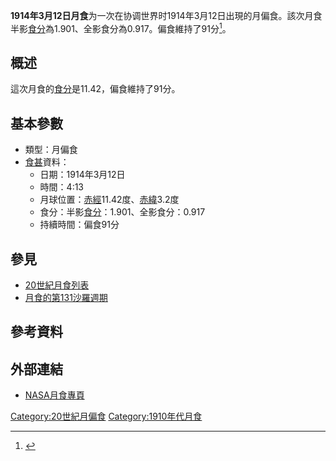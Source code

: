 {{vfd|沒有足夠的可靠資料來源能夠讓這個條目符合[[Wikipedia:關注度|Wikipedia:關注度]]中的標準|date=2022/06/08}}
{{Notability|time=2022-05-09T07:45:16+00:00}}
{{Infobox lunar eclipse
| date        = 1914年3月12日
| time        = 4:13
| nature     = 月偏食
| saros       = 131
| gamma           = -0.525
| magnitude      = 半影食分：1.901<br/>全影食分：0.917
| par_duration   = 91分
| tot_duration    = 
| chart               = Lunar eclipse chart close-1914Mar12.png
}}
'''1914年3月12日月食'''为一次在协调世界时1914年3月12日出現的月偏食。該次月食半影[[食分|食分]]為1.901、全影食分為0.917。偏食維持了91分<ref name="nasa_catalog_list">{{cite web|url=http://eclipse.gsfc.nasa.gov/LEcat/LE1901-2000.html|title=Lunar Eclipses: 1901 to 2000|language=en|publisher=[[NASA|NASA]]|archiveurl=https://web.archive.org/web/20080331031357/http://eclipse.gsfc.nasa.gov/LEcat/LE1901-2000.html|archivedate=2008-03-31|deadurl=yes|accessdate=2018-12-10}}</ref>。

== 概述 ==
這次月食的[[食分|食分]]是11.42，偏食維持了91分。

== 基本參數 ==
{{NoteUTC}}
* 類型：月偏食
*[[食甚|食甚]]資料：
** 日期：1914年3月12日
** 時間：4:13
** 月球位置：[[赤經|赤經]]11.42度、[[赤緯|赤緯]]3.2度
** 食分：半影[[食分|食分]]：1.901、全影食分：0.917
** 持續時間：偏食91分

== 參見 ==
{{portal box|天文學}}
* [[20世紀月食列表|20世紀月食列表]]
* [[月食的第131沙羅週期|月食的第131沙羅週期]]

== 參考資料 ==
{{reflist}}

== 外部連結 ==
* [http://eclipse.gsfc.nasa.gov/lunar.html NASA月食專頁]{{Wayback|url=http://eclipse.gsfc.nasa.gov/lunar.html |date=20181231235927 }}{{en icon}}
{{Lunar-eclipse-stub}}
{{月食}}

[[Category:20世紀月偏食|Category:20世紀月偏食]]
[[Category:1910年代月食|Category:1910年代月食]]